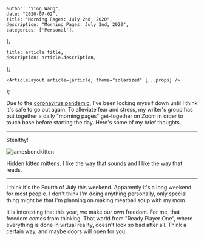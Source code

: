

    author: "Ying Wang",
    date: "2020-07-02",
    title: "Morning Pages: July 2nd, 2020",
    description: "Morning Pages: July 2nd, 2020",
    categories: ['Personal'],
};

    title: article.title,
    description: article.description,
};

    <ArticleLayout article={article} theme="solarized" {...props} />
);


Due to the [coronavirus
pandemic](https://en.wikipedia.org/wiki/2019-20_coronavirus_pandemic), I've been
locking myself down until I think it's safe to go out again. To alleviate fear
and stress, my writer's group has put together a daily "morning pages"
get-together on Zoom in order to touch base before starting the day. Here's some
of my brief thoughts.

---

Stealthy!

![jamesbondkitten](/img/posts/2020/07/02/morning_pages.jpg)

Hidden kitten mittens. I like the way that sounds and I like the way that reads.

---

I think it's the Fourth of July this weekend. Apparently it's a long weekend for
most people. I don't think I'm doing anything personally, only special thing
might be that I'm planning on making meatball soup with my mom.

It is interesting that this year, we make our own freedom. For me, that freedom
comes from thinking. That world from "Ready Player One", where everything is
done in virtual reality, doesn't look so bad after all. Think a certain way, and
maybe doors will open for you.
